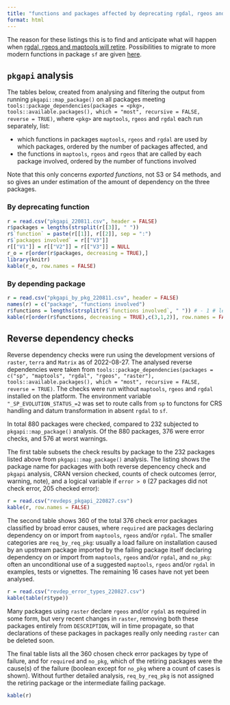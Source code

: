 ```yaml
---
title: "functions and packages affected by deprecating rgdal, rgeos and maptools"
format: html
---
```


The reason for these listings this is to find and anticipate what will happen when [rgdal, rgeos and maptools will retire](https://r-spatial.org/r/2022/04/12/evolution.html). Possibilities to migrate to more modern functions in package `sf` are given [here](https://github.com/r-spatial/sf/wiki/Migrating).

## `pkgapi` analysis

The tables below, created from analysing and filtering the output from running `pkgapi::map_package()` on all packages meeting `tools::package_dependencies(packages = <pkg>, tools::available.packages(), which = "most", recursive = FALSE, reverse = TRUE)`, where `<pkg>` are `maptools`, `rgeos` and `rgdal` each run separately, list:

* which functions in packages `maptools`, `rgeos` and `rgdal` are used by which packages, ordered by the number of packages affected, and 
* the functions in `maptools`, `rgeos` and `rgeos` that are called by each package involved, ordered by the number of functions involved

Note that this only concerns _exported functions_, not S3 or S4 methods, and so gives an under estimation of the amount of dependency on the three packages.


### By deprecating function

```r
r = read.csv("pkgapi_220811.csv", header = FALSE)
r$packages = lengths(strsplit(r[[3]], " "))
r$`function` = paste(r[[1]], r[[2]], sep = ":")
r$`packages involved` = r[["V3"]]
r[["V1"]] = r[["V2"]] = r[["V3"]] = NULL
r_o = r[order(r$packages, decreasing = TRUE),]
library(knitr)
kable(r_o, row.names = FALSE)
```

### By depending package

```r
r = read.csv("pkgapi_by_pkg_220811.csv", header = FALSE)
names(r) = c("package", "functions involved")
r$functions = lengths(strsplit(r$`functions involved`, " ")) # - 1 # leading space
kable(r[order(r$functions, decreasing = TRUE),c(3,1,2)], row.names = FALSE)
```


## Reverse dependency checks

Reverse dependency checks were run using the development versions of `raster`, `terra` and `Matrix` as of 2022-08-27. The analysed reverse dependencies were taken from `tools::package_dependencies(packages = c("sp", "maptools", "rgdal", "rgeos", "raster"), tools::available.packages(), which = "most", recursive = FALSE, reverse = TRUE)`. The checks were run without `maptools`, `rgeos` and `rgdal` installed on the platform. The environment variable `"_SP_EVOLUTION_STATUS_=2` was set to route calls from `sp` to functons for CRS handling and datum transformation in absent `rgdal` to `sf`.

In total 880 packages were checked, compared to 232 subjected to `pkgapi::map_package()` analysis. Of the 880 packages, 376 were error checks, and 576 at worst warnings.

The first table subsets the check results by package to the 232 packages listed above from `pkgapi::map_package()` analysis. The listing shows the package name for packages with both reverse depencency check and `pkgapi` analysis, CRAN version checked, counts of check outcomes (error, warning, note), and a logical variable if `error > 0` (27 packages did not check error, 205 checked error):

```r
r = read.csv("revdeps_pkgapi_220827.csv")
kable(r, row.names = FALSE)
```

The second table shows 360 of the total 376 check error packages classified by broad error causes, where `required` are packages declaring dependency on or import from `maptools`, `rgeos` and/or `rgdal`. The smaller categories are `req_by_req_pkg`: usually a load failure on installation caused by an upstream package imported by the failing package itself declaring dependency on or import from `maptools`, `rgeos` and/or `rgdal`, and `no_pkg`: often an unconditional use of a suggested `maptools`, `rgeos` and/or `rgdal` in examples, tests or vignettes. The remaining 16 cases have not yet been analysed.

```r
r = read.csv("revdep_error_types_220827.csv")
kable(table(r$type))
```

Many packages using `raster` declare `rgeos` and/or `rgdal` as required in some form, but very recent changes in `raster`, removing both these packages entirely from `DESCRIPTION`, will in time propagate, so that declarations of these packages in packages really only needing `raster` can be deleted soon.

The final table lists all the 360 chosen check error packages by type of failure, and for `required` and `no_pkg`, which of the retiring packages were the cause(s) of the failure (boolean except for `no_pkg` where a count of cases is shown). Without further detailed analysis, `req_by_req_pkg` is not assigned the retiring package or the intermediate failing package.

```r
kable(r)
```

